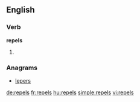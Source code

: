 ==English==

===Verb===
'''repels'''

# {{en-third-person singular of|repel}}

===Anagrams===
* [[lepers#English|lepers]]

[[de:repels]]
[[fr:repels]]
[[hu:repels]]
[[simple:repels]]
[[vi:repels]]